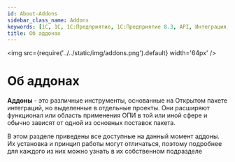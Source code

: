 ```yaml
---
id: About-Addons
sidebar_class_name: Addons
keywords: [1C, 1С, 1С:Предприятие, 1С:Предприятие 8.3, API, Интеграция, Сервисы, Обмен, OneScript, CLI]
title: Об аддонах
---
```


<img src={require('../../static/img/addons.png').default} width='64px' />

# Об аддонах

**Аддоны** - это различные инструменты, основанные на Открытом пакете интеграций, но выделенные в отдельные проекты. Они расширяют функционал или область применения ОПИ в той или иной сфере и обычно зависят от одной из основных поставок пакета.

В этом разделе приведены все доступные на данный момент аддоны. Их установка и принцип работы могут отличаться, поэтому подробнее для каждого из них можно узнать в их собственном подразделе